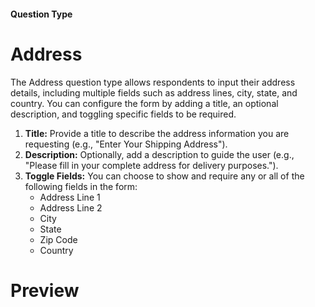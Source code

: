 
#### Question Type

# Address

The Address question type allows respondents to input their address details, including multiple fields such as address lines, city, state, and country. You can configure the form by adding a title, an optional description, and toggling specific fields to be required.

<MdxImage
  src={Address}
  alt="Overview of Free Text question type"
  quality="100"
  className="max-w-full rounded-lg sm:max-w-3xl"
/>

1. **Title:** Provide a title to describe the address information you are requesting (e.g., "Enter Your Shipping Address").
2. **Description:** Optionally, add a description to guide the user (e.g., "Please fill in your complete address for delivery purposes.").
3. **Toggle Fields:** You can choose to show and require any or all of the following fields in the form:
   - Address Line 1
   - Address Line 2
   - City
   - State
   - Zip Code
   - Country

# Preview

<MdxImage
  src={AddressPreview}
  alt="Overview of Free Text question type"
  quality="100"
  className="max-w-full rounded-lg sm:max-w-lg"
/>
